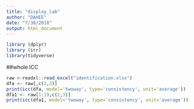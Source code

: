 ```yaml
---
title: "display_lab"
author: "DAHEE"
date: "7/30/2018"
output: html_document
---
```

```r
library (dplyr)
library (irr)
library(tidyverse)
```
##whole ICC
```r
raw <-readxl::read_excel("identification.xlsx")
dfa <- raw[,c(2,3)]
print(icc(dfa, model='twoway', type='consistency', unit='average'))
dfa1 <- raw[1:19,c(2,3)]
print(icc(dfa1, model='twoway', type='consistency', unit='average'))
```

